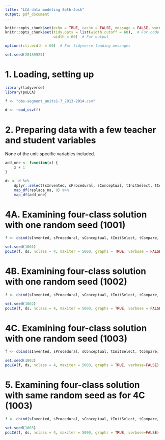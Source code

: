 ```yaml
---
title: "LCA data modeling Seth-Josh"
output: pdf_document
---
```


```r
knitr::opts_chunk$set(echo = TRUE, cache = FALSE, message = FALSE, warning = FALSE, echo = TRUE)
knitr::opts_chunk$set(tidy.opts = list(width.cutoff = 60),  # For code
                      width = 60)  # For output

options(cli.width = 60)  # For tidyverse loading messages

set.seed(20180925)
```

# 1. Loading, setting up

```r
library(tidyverse)
library(poLCA)

f <- "obs-segment_units1-7_2013-2014.csv"

d <- read_csv(f)
```

# 2. Preparing data with a few teacher and student variables

None of the unit-specific variables included.

```r
add_one <- function(x) {
    x + 1
}

ds <- d %>% 
    dplyr::select(sInvented, sProcedural, sConceptual, tInitSelect, tCompare, tDiscussQ, tConnectBigIdeas, tConnectOthers, tPressExplain, fGroups) %>% 
    map_df(replace_na, 0) %>% 
    map_df(add_one)
```

# 4A. Examining four-class solution with one random seed (1001)

```r
f <- cbind(sInvented, sProcedural, sConceptual, tInitSelect, tCompare, tDiscussQ, tConnectBigIdeas, tConnectOthers, tPressExplain) ~ 1

set.seed(1001)
poLCA(f, ds, nclass = 4, maxiter = 5000, graphs = TRUE, verbose = FALSE)
```

# 4B. Examining four-class solution with one random seed (1002)

```r
f <- cbind(sInvented, sProcedural, sConceptual, tInitSelect, tCompare, tDiscussQ, tConnectBigIdeas, tConnectOthers, tPressExplain) ~ 1

set.seed(1002)
poLCA(f, ds, nclass = 4, maxiter = 5000, graphs = TRUE, verbose = FALSE)
```

# 4C. Examining four-class solution with one random seed (1003)

```r
f <- cbind(sInvented, sProcedural, sConceptual, tInitSelect, tCompare, tDiscussQ, tConnectBigIdeas, tConnectOthers, tPressExplain) ~ 1

set.seed(1003)
poLCA(f, ds, nclass = 4, maxiter = 5000, graphs = TRUE, verbose=FALSE)
```

# 5. Examining four-class solution with same random seed as for 4C (1003)

```r
f <- cbind(sInvented, sProcedural, sConceptual, tInitSelect, tCompare, tDiscussQ, tConnectBigIdeas, tConnectOthers, tPressExplain) ~ 1

set.seed(1003)
poLCA(f, ds, nclass = 4, maxiter = 5000, graphs = TRUE, verbose=FALSE)
```
